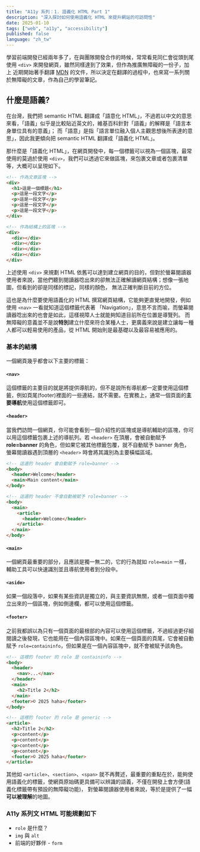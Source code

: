 ```yaml
---
title: "A11y 系列：1. 語義化 HTML Part 1"
description: "深入探討如何使用語義化 HTML 來提升網站的可訪問性"
date: 2025-01-10
tags: ["web", "a11y", "accessibility"]
published: false
language: "zh_tw"
---
```


學習前端開發已經兩年多了，在與團隊開發合作的時候，常常看見同仁會從頭到尾使用 `<div>` 來開發網頁，雖然同樣達到了效果，但作為推廣無障礙的一份子，加上
近期開始著手翻譯 [MDN](https://developer.mozilla.org/zh-TW/) 的文件，所以決定在翻譯的過程中，也來寫一系列關於無障礙的文章，作為自己的學習筆記。

## 什麼是語義?

在台灣，我們把 semantic HTML 翻譯成「語意化 HTML」，不過若以中文的意思來看，「語義」似乎是比較貼近英文的，維基百科針對「語義」的解釋是「語言本身單位具有的意義」；
而「語意」是指「語言單位融入個人主觀思想後所表達的意思」，因此我更傾向把 semantic HTML 翻譯成「語義化 HTML」。

那什麼是「語義化 HTML」，在網頁開發中，每一個標籤可以視為一個區塊，最常使用的莫過於使用 `<div>`，我們可以透過它來做區塊，來包裹文章或者包裹清單等，大概可以呈現如下。

```html
<!-- 作為文章區塊 -->
<div>
  <h1>這是一個標題</h1>
  <p>這是一段文字</p>
  <p>這是一段文字</p>
  <p>這是一段文字</p>
  <p>這是一段文字</p>
</div>

<!-- 作為結構上的區塊 -->
<div>
  <div></div>
  <div></div>
  <div></div>
  <div></div>
</div>
```

上述使用 `<div>` 來規劃 HTML 依舊可以達到建立網頁的目的，但對於螢幕閱讀器使用者來說，當他們聽到閱讀器唸出來的卻無法正確解讀網頁結構；想像一張地圖，但看到的卻是同樣的標記，同樣的顏色，
無法正確判斷目前的方位。

這也是為什麼要使用語義化的 HTML 撰寫網頁結構，它能夠更直覺地開發，例如使用 `<nav>` 一看就知道這個標籤代表著 「Navigation」，意思不言而喻，而螢幕閱讀器唸出來的也會是如此，這樣視障人士就能夠知道目前所在位置是導覽列。
而無障礙的意義並不是說**特別**建立什麼來符合某種人士，更廣義來說是建立讓每一種人都可以輕易使用的產品，從 HTML 開始則是最基礎以及最容易被應用的。

### 基本的結構

一個網頁幾乎都會以下主要的標籤：

#### `<nav>`

這個標籤的主要目的就是將提供導航的，但不是說所有導航都一定要使用這個標籤，例如頁尾(footer)裡面的一些連結，就不需要。在實務上，通常一個頁面的**主要導航**使用這個標籤即可。

#### `<header>`

當我們訪問一個網頁，你可能會看到一個介紹性的區塊或是導航輔助的區塊，你可以用這個標籤包裹上述的導航列。若 `<header>` 在頂層，會被自動賦予 **role=banner** 的角色，但如果它被其他標籤包覆，就不自動賦予 banner 角色，
螢幕閱讀器遇到頂層的 `<header>` 時會將其識別為主要橫幅區域。

```html
<!-- 這邊的 header 會自動賦予 role=banner -->
<body>
  <header>Welcome</header>
  <main>Main content</main>
</body>

<!-- 這邊的 header 不會自動被賦予 role=banner -->
<body>
  <main>
    <article>
      <header>Welcome</header>
    </article>
  </main>
</body>
```

#### `<main>`

一個網頁最重要的部分，且應該是獨一無二的，它的行為就如 `role=main` 一樣，輔助工具可以快速識別並且導航使用者到分段中。

#### `<aside>`

如果一個段落中，如果有某些資訊是獨立的，與主要資訊無關，或者一個頁面中獨立出來的一個區塊，例如側邊欄，都可以使用這個標籤。

#### `<footer>`

之前我都誤以為只有一個頁面的最根部的內容可以使用這個標籤，不過經過更仔細閱讀之後發現，它也能用在一個內容區塊中。如果在一個頁面的頁尾，它會被自動賦予 `role=containinfo`，但如果是在一個內容區塊中，就不會被賦予該角色。

```html
<!-- 這裡的 footer 的 role 是 containinfo -->
<body>
  <header>
    <nav>...</nav>
  </header>
  <main>
    <h2>Title 2</h2>
  </main>
  <footer>© 2025 haha</footer>
</body>

<!-- 這裡的 footer 的 role 是 generic -->
<article>
  <h2>Title 2</h2>
  <p>content</p>
  <p>content</p>
  <p>content</p>
  <p>content</p>
  <footer>© 2025 haha</footer>
</article>
```

其他如 `<article>`、`<section>`、`<span>` 就不再贅述，最重要的重點在於，能夠使用語義化的標籤，使網頁原始碼更具備可以辨識的語義，不僅在開發上會方便(語義化標籤帶有預設的無障礙功能)，
對螢幕閱讀器使用者來說，等於是提供了一幅**可以被理解**的地圖。

### A11y 系列文 HTML 可能規劃如下

- `role` 是什麼？
- `img` 與 `alt`
- 前端的好夥伴 - `form`
